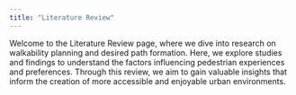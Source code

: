 ```yaml
---
title: "Literature Review"
---
```


Welcome to the Literature Review page, where we dive into research on walkability planning and desired path formation. Here, we explore studies and findings to understand the factors influencing pedestrian experiences and preferences. Through this review, we aim to gain valuable insights that inform the creation of more accessible and enjoyable urban environments.
